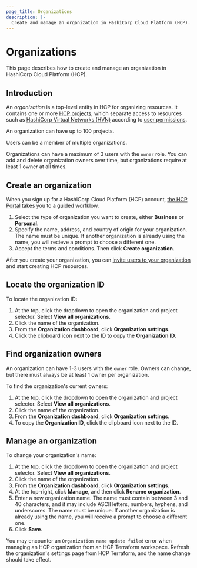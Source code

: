 ```yaml
---
page_title: Organizations
description: |-
  Create and manage an organization in HashiCorp Cloud Platform (HCP).
---
```


# Organizations

This page describes how to create and manage an organization in HashiCorp Cloud Platform (HCP).

## Introduction

An _organization_ is a top-level entity in HCP for organizing resources. It contains one or more
[HCP projects](/hcp/docs/hcp/admin/projects), which separate access to resources such as [HashiCorp Virtual Networks (HVN)](/hcp/docs/hcp/network) according to [user permissions](/hcp/docs/iam/users#user-permissions).

An organization can have up to 100 projects.

Users can be a member of multiple organizations.

Organizations can have a maximum of 3 users with the `owner` role. You can add and delete organization owners over time, but organizations require at least 1 owner at all times.

## Create an organization

When you sign up for a HashiCorp Cloud Platform (HCP) account, [the HCP Portal](https://portal.cloud.hashicorp.com/) takes you to a guided worfklow.

1. Select the type of organization you want to create, either **Business** or **Personal**.
1. Specify the name, address, and country of origin for your organization. The name must be unique. If another organization is already using the name, you will recieve a prompt to choose a different one.
1. Accept the terms and conditions. Then click **Create organization**.

After you create your organization, you can [invite users to your organization](/hcp/docs/hcp/admin/users#invite-users) and start creating HCP resources.

## Locate the organization ID

To locate the organization ID:

1. At the top, click the dropdown to open the organization and project selector. Select **View all organizations**.
1. Click the name of the organization.
1. From the **Organization dashboard**, click **Organization settings**.
1. Click the clipboard icon next to the ID to copy the **Organization ID**.

## Find organization owners

An organization can have 1-3 users with the `owner` role. Owners can change, but there must always be at least 1 owner per organization.

To find the organization's current owners:

1. At the top, click the dropdown to open the organization and project selector. Select **View all organizations**.
1. Click the name of the organization.
1. From the **Organization dashboard**, click **Organization settings**.
1. To copy the **Organization ID**, click the clipboard icon next to the ID.

## Manage an organization

To change your organization's name:

1. At the top, click the dropdown to open the organization and project selector. Select **View all organizations**.
1. Click the name of the organization.
1. From the **Organization dashboard**, click **Organization settings**.
1. At the top-right, click **Manage**, and then click **Rename organization**.
1. Enter a new organization name. The name must contain between 3 and 40 characters, and it may include ASCII letters, numbers, hyphens, and underscores. The name must be unique. If another organization is already using the name, you will receive a prompt to choose a different one.
1. Click **Save**.

You may encounter an `Organization name update failed` error when managing an HCP organization from an HCP Terraform workspace. Refresh the organization's settings page from HCP Terraform, and the name change should take effect.